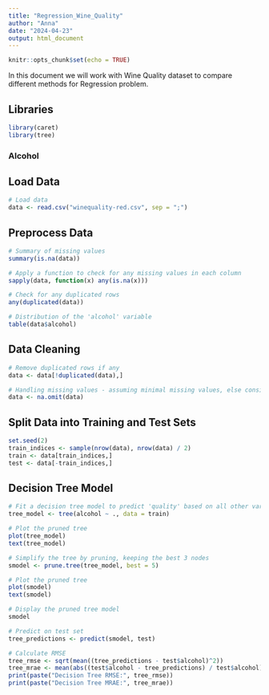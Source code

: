 ```yaml
---
title: "Regression_Wine_Quality"
author: "Anna"
date: "2024-04-23"
output: html_document
---
```


```r
knitr::opts_chunk$set(echo = TRUE)
```

In this document we will work with Wine Quality dataset to compare different methods for Regression problem.

## Libraries

```r
library(caret)
library(tree)
```

### Alcohol

## Load Data

```r
# Load data
data <- read.csv("winequality-red.csv", sep = ";")
```

## Preprocess Data

```r
# Summary of missing values
summary(is.na(data))

# Apply a function to check for any missing values in each column
sapply(data, function(x) any(is.na(x)))

# Check for any duplicated rows
any(duplicated(data))

# Distribution of the 'alcohol' variable
table(data$alcohol)
```

## Data Cleaning

```r
# Remove duplicated rows if any
data <- data[!duplicated(data),]

# Handling missing values - assuming minimal missing values, else consider imputation or removal
data <- na.omit(data)
```

## Split Data into Training and Test Sets

```r
set.seed(2)
train_indices <- sample(nrow(data), nrow(data) / 2)
train <- data[train_indices,]
test <- data[-train_indices,]
```

## Decision Tree Model

```r
# Fit a decision tree model to predict 'quality' based on all other variables
tree_model <- tree(alcohol ~ ., data = train)

# Plot the pruned tree
plot(tree_model)
text(tree_model)

# Simplify the tree by pruning, keeping the best 3 nodes
smodel <- prune.tree(tree_model, best = 5)

# Plot the pruned tree
plot(smodel)
text(smodel)

# Display the pruned tree model
smodel

# Predict on test set
tree_predictions <- predict(smodel, test)

# Calculate RMSE
tree_rmse <- sqrt(mean((tree_predictions - test$alcohol)^2))
tree_mrae <- mean(abs((test$alcohol - tree_predictions) / test$alcohol))
print(paste("Decision Tree RMSE:", tree_rmse))
print(paste("Decision Tree MRAE:", tree_mrae))
```

